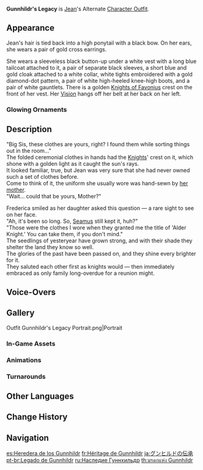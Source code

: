 {{Outfit Infobox
|id           = 200302
|image        = <gallery>
Character Jean Gunnhildr's Legacy Full Wish.png|Wish
Outfit Gunnhildr's Legacy Game.png|In-Game
</gallery>
|character    = Jean
|type         = Alternate
|quality      = 4
|description  = Jean's outfit. This classic knight's ceremonial outfit is suited to all manner of occasions.
|obtain       = Unlocked upon obtaining character<br>In-Game [[Mail]] (During [[Version 2.4]])
}}
'''Gunnhildr's Legacy''' is [[Jean]]'s Alternate [[Character Outfit]].

==Appearance==
<!-- Keep appearance section short and concise. Limit to 1-2 paragraphs (preferably 1 paragraph) with 3-4 sentences each. -->
Jean's hair is tied back into a high ponytail with a black bow. On her ears, she wears a pair of gold cross earrings.

She wears a sleeveless black button-up under a white vest with a long blue tailcoat attached to it, a pair of separate black sleeves, a short blue and gold cloak attached to a white collar, white tights embroidered with a gold diamond-dot pattern, a pair of white high-heeled knee-high boots, and a pair of white gauntlets. There is a golden [[Knights of Favonius]] crest on the front of her vest. Her [[Vision]] hangs off her belt at her back on her left.

===Glowing Ornaments===
{{Glowing Ornament Info|outfit=Gunnhildr's Legacy|ornaments=the green gem on her collar and the two green gems on her belt}}

==Description==
"Big Sis, these clothes are yours, right? I found them while sorting things out in the room..."<br>
The folded ceremonial clothes in {{sic|[[Barbara]]}} hands had the [[Knights of Favonius|Knights]]' crest on it, which shone with a golden light as it caught the sun's rays.<br>
It looked familiar, true, but Jean was very sure that she had never owned such a set of clothes before.<br>
Come to think of it, the uniform she usually wore was hand-sewn by [[Frederica Gunnhildr|her mother]].<br>
"Wait... could that be yours, Mother?"

Frederica smiled as her daughter asked this question &mdash; a rare sight to see on her face.<br>
"Ah, it's been so long. So, [[Seamus Pegg|Seamus]] still kept it, huh?"<br>
"Those were the clothes I wore when they granted me the title of 'Alder Knight.' You can take them, if you don't mind."<br>
The seedlings of yesteryear have grown strong, and with their shade they shelter the land they know so well.<br>
The glories of the past have been passed on, and they shine every brighter for it.<br>
They saluted each other first as knights would &mdash; then immediately embraced as only family long-overdue for a reunion might.

==Voice-Overs==
{{VO/Outfit
|switch_01_tx_en   = In the name of the [[Gunnhildr Clan]].
|switch_01_tx_zh   = 以古恩希尔德家族之名。
|switch_01_rm_zh   = Yǐ Gǔ'ēnxī'érdé Jiāzú zhī míng.
|switch_01_tx_ja   = グンヒルド家の名のもとに。
|switch_01_rm_ja   = Gunhirudo-ke no na no moto ni.
|switch_01_tx_ko   = 군힐드 가문의 이름으로
|switch_01_rm_ko   = Gunhildeu Gamun-ui ireumeuro

|switch_02_tx_en   = [[Frederica Gunnhildr|Mother]]'s teachings are with me always.
|switch_02_tx_zh   = 母亲的教诲，铭记于心。
|switch_02_rm_zh   = Mǔqīn de jiàohuì, míngjì yú xīn.
|switch_02_tx_ja   = 母上さまの教えは、心に刻んでいる。
|switch_02_rm_ja   = Hahaue-sama no oshie wa, kokoro ni kizande iru.
|switch_02_tx_ko   = 어머니의 가르침을 항상 마음에 새길 거야
|switch_02_rm_ko   = Eomeoni-ui gareuchimeul hangsang maeume saegil kkeoya

|switch_03_tx_en   = Protecting [[Mondstadt]] above all.
|switch_03_tx_zh   = 勇护蒙德，不可懈怠。
|switch_03_rm_zh   = Yǒnghù Méngdé, bùkě xièdài.
|switch_03_tx_ja   = いかなるとき怠らず、モンドを永遠守護する。
|switch_03_rm_ja   = Ikanaru toki okotarazu, Mondo wo eien shugo suru.
|switch_03_tx_ko   = 몬드를 지키는 사명을 게을리해선 안돼
|switch_03_rm_ko   = Mondeureul jikineun samyeongeul geeullihaeseon andwae
}}

==Gallery==
<gallery>
Outfit Gunnhildr's Legacy Portrait.png|Portrait
</gallery>
===In-Game Assets===
{{Assets/Outfit|Gunnhildr's Legacy|multiwish=1|nomain=1}}

===Animations===
{{Preview/CharacterAnimations|Gunnhildr's Legacy|nocaption=1}}

===Turnarounds===
{{Turnarounds}}

==Other Languages==
{{Other Languages
|en      = Gunnhildr's Legacy
|zhs     = 古恩希尔德的传承
|zhs_rm  = Gǔ'ēnxī'ěrdé de Chuánchéng
|zht     = 古恩希爾德的傳承
|zht_rm  = Gǔ'ēnxī'ěrdé de Chuánchéng
|zh_tl   = Gunnhildr's Inheritance
|ja      = グンヒルドの伝承
|ja_rm   = Gunhirudo no Denshou
|ja_tl   = Gunnhildr's Tradition
|ko      = 군힐드의 전승
|ko_rm   = Gunhildeu-ui Jeonseung
|ko_tl   = Gunnhildr's Transmission
|es      = Heredera de los Gunnhildr
|es_tl   = Heir of the Gunnhildrs
|fr      = Héritage de Gunnhildr
|fr_tl   = Gunnhildr's Legacy
|ru      = Наследие Гуннхильдр
|ru_tl   = Gunnhildr's Legacy
|th      = มรดกแห่ง Gunnhildr
|th_rm   = Moradok haeng Gunnhildr
|th_tl   = Gunnhildr's Heritage
|vi      = Thừa Kế Của Gunnhildr
|vi_tl   = Inheritance of Gunnhildr
|de      = Gunnhildrs Erbe
|de_tl   = Gunnhildr's Heritage
|id      = Gunnhildr's Legacy
|pt      = Legado de Gunnhildr
|pt_tl   = Gunnhildr's Legacy
|tr      = Gunnhildr'ın Mirası
|tr_tl   = Gunnhildr's Legacy
|it      = Eredità di Gunnhildr
|it_tl   = Gunnhildr's Legacy
}}

==Change History==
{{Change History|2.4}}

==Navigation==
{{Dressing Room Navbox|type=outfit}}

[[es:Heredera de los Gunnhildr]]
[[fr:Héritage de Gunnhildr]]
[[ja:グンヒルドの伝承]]
[[pt-br:Legado de Gunnhildr]]
[[ru:Наследие Гуннхильдр]]
[[th:มรดกแห่ง Gunnhildr]]